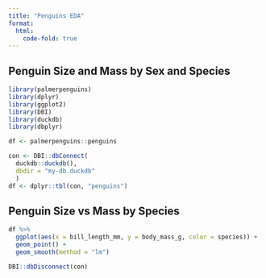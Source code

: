 ```yaml
---
title: "Penguins EDA"
format:
  html:
    code-fold: true
---
```


## Penguin Size and Mass by Sex and Species

```r
library(palmerpenguins)
library(dplyr)
library(ggplot2)
library(DBI)
library(duckdb)
library(dbplyr)

df <- palmerpenguins::penguins
```

```r
con <- DBI::dbConnect(
  duckdb::duckdb(), 
  dbdir = "my-db.duckdb"
  )
df <- dplyr::tbl(con, "penguins")
```

## Penguin Size vs Mass by Species

```r
df %>%
  ggplot(aes(x = bill_length_mm, y = body_mass_g, color = species)) +
  geom_point() + 
  geom_smooth(method = "lm")
```

```r
DBI::dbDisconnect(con)
```
